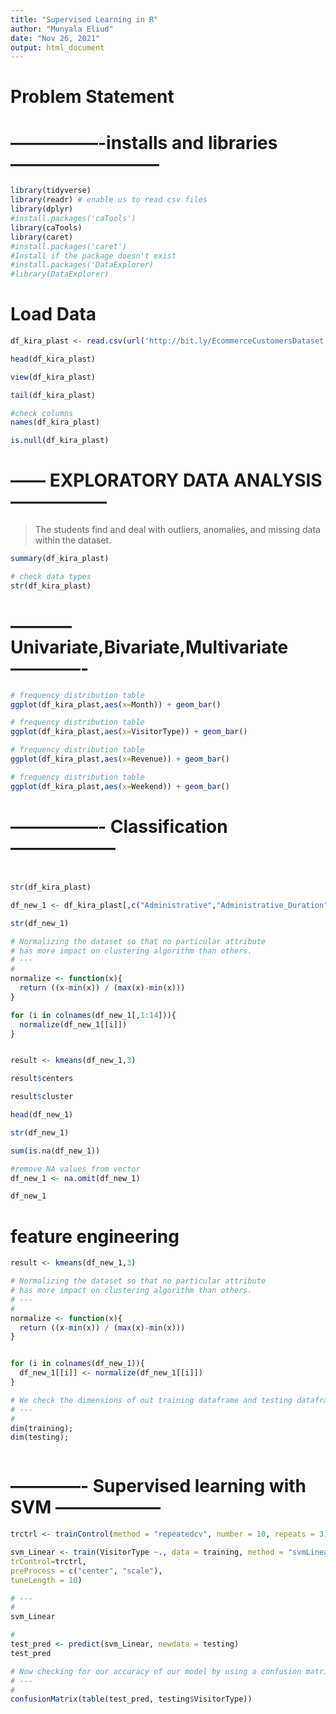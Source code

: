 ```yaml
---
title: "Supervised Learning in R"
author: "Munyala Eliud"
date: "Nov 26, 2021"
output: html_document
---
```


# Problem Statement


# ----------------installs and libraries--------------------------
```r

library(tidyverse)
library(readr) # enable us to read csv files
library(dplyr)
#install.packages('caTools')
library(caTools)
library(caret)
#install.packages('caret')
#Install if the package doesn't exist 
#install.packages('DataExplorer) 
#library(DataExplorer)

```

# Load Data
```r

df_kira_plast <- read.csv(url('http://bit.ly/EcommerceCustomersDataset'))

```


```r
head(df_kira_plast)
```

```r
view(df_kira_plast)
```

```r
tail(df_kira_plast)
```

```r
#check columns
names(df_kira_plast)

```

```r
is.null(df_kira_plast)
```


# ------ EXPLORATORY DATA ANALYSIS -----------------

> The students find and deal with outliers, anomalies, and missing data within the dataset. 

```r
summary(df_kira_plast)
```

```r
# check data types
str(df_kira_plast)
```


# ----------- Univariate,Bivariate,Multivariate -------------

```r
# frequency distribution table
ggplot(df_kira_plast,aes(x=Month)) + geom_bar()

```

```r

# frequency distribution table
ggplot(df_kira_plast,aes(x=VisitorType)) + geom_bar()

```

```r
# frequency distribution table
ggplot(df_kira_plast,aes(x=Revenue)) + geom_bar()
```

```r
# frequency distribution table
ggplot(df_kira_plast,aes(x=Weekend)) + geom_bar()
```


# ---------------- Classification ------------------

# 

```r
str(df_kira_plast)
```


```r
df_new_1 <- df_kira_plast[,c("Administrative","Administrative_Duration","Informational","Informational_Duration","ProductRelated","ProductRelated_Duration","BounceRates"     ,"ExitRates","PageValues","SpecialDay","OperatingSystems","Browser","Region","TrafficType","VisitorType")]

```


```r
str(df_new_1)
```

```r


# Normalizing the dataset so that no particular attribute 
# has more impact on clustering algorithm than others.
# ---
# 
normalize <- function(x){
  return ((x-min(x)) / (max(x)-min(x)))
}

for (i in colnames(df_new_1[,1:14])){
  normalize(df_new_1[[i]])
}
```


```r

```


```r
result <- kmeans(df_new_1,3)
```

```r
result$centers
```

```r
result$cluster
```

```r
head(df_new_1)
```

```r

str(df_new_1)
```

```r
sum(is.na(df_new_1))
```

```r
#remove NA values from vector
df_new_1 <- na.omit(df_new_1)
```

```r
df_new_1
```

# feature engineering

```r
result <- kmeans(df_new_1,3)
```



```r

# Normalizing the dataset so that no particular attribute 
# has more impact on clustering algorithm than others.
# ---
# 
normalize <- function(x){
  return ((x-min(x)) / (max(x)-min(x)))
}



```

```r

for (i in colnames(df_new_1)){
  df_new_1[[i]] <- normalize(df_new_1[[i]])
}
```



```r
# We check the dimensions of out training dataframe and testing dataframe
# ---
# 
dim(training); 
dim(testing);
```



```r

```



# ------------- Supervised learning with SVM ------------------
```r
trctrl <- trainControl(method = "repeatedcv", number = 10, repeats = 3)
```


```r
svm_Linear <- train(VisitorType ~., data = training, method = "svmLinear",
trControl=trctrl,
preProcess = c("center", "scale"),
tuneLength = 10)
```

```r
# ---
# 
svm_Linear
```

```r
# 
test_pred <- predict(svm_Linear, newdata = testing)
test_pred
```

```r
# Now checking for our accuracy of our model by using a confusion matrix 
# ---
# 
confusionMatrix(table(test_pred, testing$VisitorType))
```



